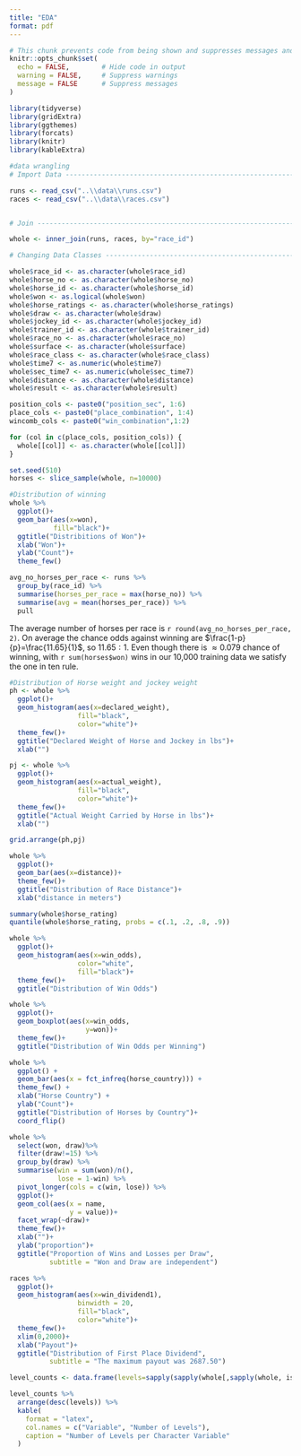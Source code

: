```yaml
---
title: "EDA"
format: pdf
---
```


```r
# This chunk prevents code from being shown and suppresses messages and warnings globally
knitr::opts_chunk$set(
  echo = FALSE,        # Hide code in output
  warning = FALSE,     # Suppress warnings
  message = FALSE      # Suppress messages
)
```

```r
library(tidyverse)
library(gridExtra)
library(ggthemes)
library(forcats)
library(knitr)
library(kableExtra)
```

```r
#data wrangling
# Import Data -------------------------------------------------------------

runs <- read_csv("..\\data\\runs.csv")
races <- read_csv("..\\data\\races.csv")


# Join --------------------------------------------------------------------

whole <- inner_join(runs, races, by="race_id")

# Changing Data Classes ---------------------------------------------------

whole$race_id <- as.character(whole$race_id)
whole$horse_no <- as.character(whole$horse_no)
whole$horse_id <- as.character(whole$horse_id)
whole$won <- as.logical(whole$won)
whole$horse_ratings <- as.character(whole$horse_ratings)
whole$draw <- as.character(whole$draw)
whole$jockey_id <- as.character(whole$jockey_id)
whole$trainer_id <- as.character(whole$trainer_id)
whole$race_no <- as.character(whole$race_no)
whole$surface <- as.character(whole$surface)
whole$race_class <- as.character(whole$race_class)
whole$time7 <- as.numeric(whole$time7)
whole$sec_time7 <- as.numeric(whole$sec_time7)
whole$distance <- as.character(whole$distance)
whole$result <- as.character(whole$result)

position_cols <- paste0("position_sec", 1:6)
place_cols <- paste0("place_combination", 1:4)
wincomb_cols <- paste0("win_combination",1:2)

for (col in c(place_cols, position_cols)) {
  whole[[col]] <- as.character(whole[[col]])
}

set.seed(510)
horses <- slice_sample(whole, n=10000)
```

```r
#Distribution of winning
whole %>% 
  ggplot()+
  geom_bar(aes(x=won),
           fill="black")+
  ggtitle("Distribitions of Won")+
  xlab("Won")+
  ylab("Count")+
  theme_few()

avg_no_horses_per_race <- runs %>% 
  group_by(race_id) %>% 
  summarise(horses_per_race = max(horse_no)) %>% 
  summarise(avg = mean(horses_per_race)) %>% 
  pull
```

The average number of horses per race is `r round(avg_no_horses_per_race, 2)`. On average the chance odds against winning are $\frac{1-p}{p}=\frac{11.65}{1}$, so $11.65:1$. Even though there is $\approx 0.079$  chance of winning, with `r sum(horses$won)` wins in our 10,000 training data we satisfy the one in ten rule.

\newpage


```r
#Distribution of Horse weight and jockey weight
ph <- whole %>% 
  ggplot()+
  geom_histogram(aes(x=declared_weight),
                 fill="black",
                 color="white")+
  theme_few()+
  ggtitle("Declared Weight of Horse and Jockey in lbs")+
  xlab("")

pj <- whole %>% 
  ggplot()+
  geom_histogram(aes(x=actual_weight),
                 fill="black",
                 color="white")+
  theme_few()+
  ggtitle("Actual Weight Carried by Horse in lbs")+
  xlab("")

grid.arrange(ph,pj)
```
```r
whole %>% 
  ggplot()+
  geom_bar(aes(x=distance))+
  theme_few()+
  ggtitle("Distribution of Race Distance")+
  xlab("distance in meters")
```
```r
summary(whole$horse_rating)
quantile(whole$horse_rating, probs = c(.1, .2, .8, .9))
```
```r
whole %>% 
  ggplot()+
  geom_histogram(aes(x=win_odds),
                 color="white",
                 fill="black")+
  theme_few()+
  ggtitle("Distribution of Win Odds")
```
```r
whole %>% 
  ggplot()+
  geom_boxplot(aes(x=win_odds,
                   y=won))+
  theme_few()+
  ggtitle("Distribution of Win Odds per Winning")
```

```r
whole %>% 
  ggplot() +
  geom_bar(aes(x = fct_infreq(horse_country))) +
  theme_few() +
  xlab("Horse Country") + 
  ylab("Count")+
  ggtitle("Distribution of Horses by Country")+
  coord_flip()
```

```r
whole %>% 
  select(won, draw)%>%
  filter(draw!=15) %>% 
  group_by(draw) %>% 
  summarise(win = sum(won)/n(),
            lose = 1-win) %>% 
  pivot_longer(cols = c(win, lose)) %>% 
  ggplot()+
  geom_col(aes(x = name,
               y = value))+
  facet_wrap(~draw)+
  theme_few()+
  xlab("")+
  ylab("proportion")+
  ggtitle("Proportion of Wins and Losses per Draw",
          subtitle = "Won and Draw are independent")
```


```r
races %>% 
  ggplot()+
  geom_histogram(aes(x=win_dividend1),
                 binwidth = 20,
                 fill="black",
                 color="white")+
  theme_few()+
  xlim(0,2000)+
  xlab("Payout")+
  ggtitle("Distribution of First Place Dividend",
          subtitle = "The maximum payout was 2687.50")
```
\newpage

```r
level_counts <- data.frame(levels=sapply(sapply(whole[,sapply(whole, is.character)], unique), length))

level_counts %>% 
  arrange(desc(levels)) %>% 
  kable(
    format = "latex",
    col.names = c("Variable", "Number of Levels"),
    caption = "Number of Levels per Character Variable"
  )
```


